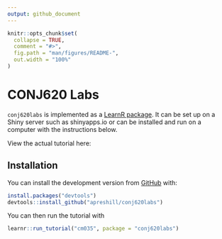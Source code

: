 ```yaml
---
output: github_document
---
```


<!-- README.md is generated from README.Rmd. Please edit that file -->

```r
knitr::opts_chunk$set(
  collapse = TRUE,
  comment = "#>",
  fig.path = "man/figures/README-",
  out.width = "100%"
)
```
# CONJ620 Labs


`conj620labs` is implemented as a [LearnR package](https://rstudio.github.io/learnr/). It can be set up on a Shiny server such as shinyapps.io or can be installed and run on a computer with the instructions below.

View the actual tutorial here: 

## Installation

You can install the development version from [GitHub](https://github.com/) with:

``` r
install.packages("devtools")
devtools::install_github("apreshill/conj620labs")
```

You can then run the tutorial with

```r
learnr::run_tutorial("cm035", package = "conj620labs")
```

